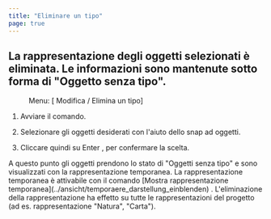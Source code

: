 ```yaml
---
title: "Eliminare un tipo"
page: true
---
```

## La rappresentazione degli oggetti selezionati &#232; eliminata. Le informazioni sono mantenute sotto forma di &quot;Oggetto senza tipo&quot;.
 <Menu> Menu: [ Modifica / Elimina un tipo] </Menu> 



1. Avviare il comando.

2. Selezionare gli oggetti desiderati con l&#39;aiuto dello snap ad oggetti.

3. Cliccare quindi su <Border>Enter</Border> , per confermare la scelta. 




<Success>
A questo punto gli oggetti prendono lo stato di &quot;Oggetti senza tipo&quot; e sono visualizzati con la rappresentazione temporanea.
La rappresentazione temporanea &#232; attivabile con il comando [Mostra rappresentazione temporanea](../ansicht/temporaere_darstellung_einblenden)
.
</Success>

<Success>
 L&#39;eliminazione della rappresentazione ha effetto su tutte le rappresentazioni del progetto (ad es. rappresentazione &quot;Natura&quot;, &quot;Carta&quot;).
</Success>
 